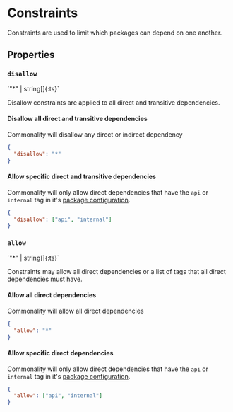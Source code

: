
# Constraints

Constraints are used to limit which packages can depend on one another.

## Properties

### `disallow`

<Subtext>
`"*" | string[]{:ts}`
</Subtext>

Disallow constraints are applied to all direct and transitive dependencies.

#### Disallow all direct and transitive dependencies

Commonality will disallow any direct or indirect dependency

```json
{
  "disallow": "*"
}
```

#### Allow specific direct and transitive dependencies

Commonality will only allow direct dependencies that have the `api` or `internal` tag in it's [package configuration](/reference/configuration#package-configuration).

```json
{
  "disallow": ["api", "internal"]
}
```

### `allow`

<Subtext>
`"*" | string[]{:ts}`
</Subtext>

Constraints may allow all direct dependencies or a list of tags that all direct dependencies must have.

#### Allow all direct dependencies

Commonality will allow all direct dependencies

```json
{
  "allow": "*"
}
```

#### Allow specific direct dependencies

Commonality will only allow direct dependencies that have the `api` or `internal` tag in it's [package configuration](/reference/configuration#package-configuration).

```json
{
  "allow": ["api", "internal"]
}
```
